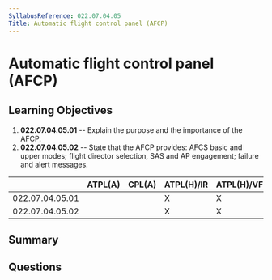 ```yaml
---
SyllabusReference: 022.07.04.05
Title: Automatic flight control panel (AFCP)
---
```


# Automatic flight control panel (AFCP)

## Learning Objectives

1.  **022.07.04.05.01** -- Explain the purpose and the importance of the AFCP.
2.  **022.07.04.05.02** -- State that the AFCP provides: AFCS basic and upper
    modes; flight director selection, SAS and AP engagement; failure and alert
    messages.

|                 | ATPL(A) | CPL(A) | ATPL(H)/IR | ATPL(H)/VFR | CPL(H) | IR | CBIR(A) |
| --------------- | ------- | ------ | ---------- | ----------- | ------ | -- | ------- |
| 022.07.04.05.01 |         |        | X          | X           | X      |    |         |
| 022.07.04.05.02 |         |        | X          | X           | X      |    |         |

## Summary

## Questions
